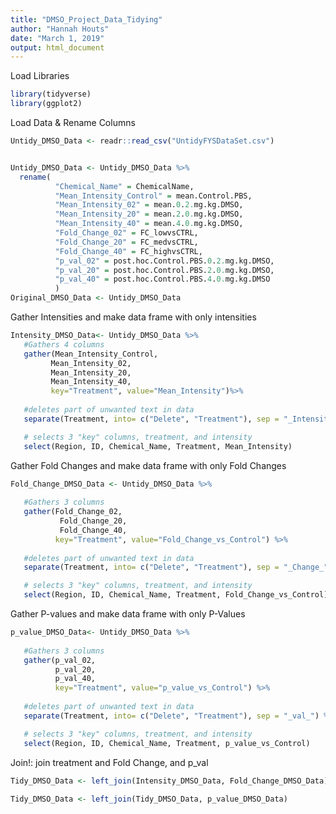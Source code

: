 ---
title: "DMSO_Project_Data_Tidying"
author: "Hannah Houts"
date: "March 1, 2019"
output: html_document
---

Load Libraries
```{r}
library(tidyverse)
library(ggplot2)
```


Load Data & Rename Columns 
```{r}
Untidy_DMSO_Data <- readr::read_csv("UntidyFYSDataSet.csv")


Untidy_DMSO_Data <- Untidy_DMSO_Data %>%
  rename(
          "Chemical_Name" = ChemicalName,
          "Mean_Intensity_Control" = mean.Control.PBS,
          "Mean_Intensity_02" = mean.0.2.mg.kg.DMSO,
          "Mean_Intensity_20" = mean.2.0.mg.kg.DMSO,
          "Mean_Intensity_40" = mean.4.0.mg.kg.DMSO,
          "Fold_Change_02" = FC_lowvsCTRL,
          "Fold_Change_20" = FC_medvsCTRL,
          "Fold_Change_40" = FC_highvsCTRL,
          "p_val_02" = post.hoc.Control.PBS.0.2.mg.kg.DMSO,
          "p_val_20" = post.hoc.Control.PBS.2.0.mg.kg.DMSO,
          "p_val_40" = post.hoc.Control.PBS.4.0.mg.kg.DMSO
          )
Original_DMSO_Data <- Untidy_DMSO_Data
```






Gather Intensities and make data frame with only intensities
```{r}
          
Intensity_DMSO_Data<- Untidy_DMSO_Data %>% 
   #Gathers 4 columns 
   gather(Mean_Intensity_Control, 
         Mean_Intensity_02, 
         Mean_Intensity_20, 
         Mean_Intensity_40, 
         key="Treatment", value="Mean_Intensity")%>% 
  
   #deletes part of unwanted text in data
   separate(Treatment, into= c("Delete", "Treatment"), sep = "_Intensity_") %>%   

   # selects 3 "key" columns, treatment, and intensity
   select(Region, ID, Chemical_Name, Treatment, Mean_Intensity)

```


Gather Fold Changes and make data frame with only Fold Changes
```{r}
          
Fold_Change_DMSO_Data <- Untidy_DMSO_Data %>% 
   
   #Gathers 3 columns 
   gather(Fold_Change_02, 
           Fold_Change_20,
           Fold_Change_40,
          key="Treatment", value="Fold_Change_vs_Control") %>% 
  
   #deletes part of unwanted text in data
   separate(Treatment, into= c("Delete", "Treatment"), sep = "_Change_") %>%   

   # selects 3 "key" columns, treatment, and intensity
   select(Region, ID, Chemical_Name, Treatment, Fold_Change_vs_Control)

```

Gather P-values and make data frame with only P-Values
```{r}
          
p_value_DMSO_Data<- Untidy_DMSO_Data %>% 
   
   #Gathers 3 columns 
   gather(p_val_02, 
          p_val_20, 
          p_val_40,
          key="Treatment", value="p_value_vs_Control") %>% 
  
   #deletes part of unwanted text in data
   separate(Treatment, into= c("Delete", "Treatment"), sep = "_val_") %>%   

   # selects 3 "key" columns, treatment, and intensity
   select(Region, ID, Chemical_Name, Treatment, p_value_vs_Control)

```


  
  
Join!: join treatment and Fold Change, and p_val
```{r}

Tidy_DMSO_Data <- left_join(Intensity_DMSO_Data, Fold_Change_DMSO_Data)
            
Tidy_DMSO_Data <- left_join(Tidy_DMSO_Data, p_value_DMSO_Data)


```
